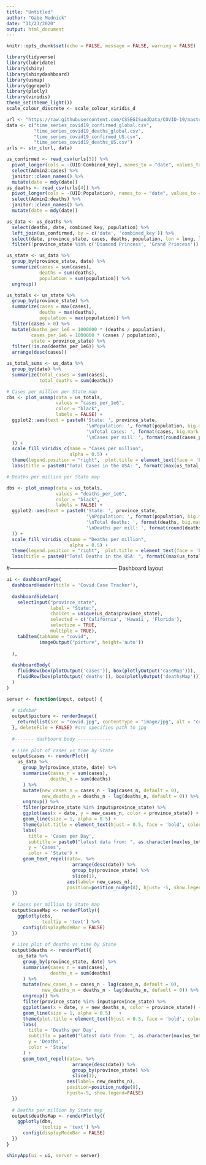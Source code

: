 ```yaml
---
title: "Untitled"
author: "Gabe Mednick"
date: "11/23/2020"
output: html_document
---
```


```r
knitr::opts_chunk$set(echo = FALSE, message = FALSE, warning = FALSE)
```

```r
library(tidyverse)
library(lubridate)
library(shiny)
library(shinydashboard)
library(usmap)
library(ggrepel)
library(plotly)
library(viridis)
theme_set(theme_light())
scale_colour_discrete <- scale_colour_viridis_d
```

```r
url <- "https://raw.githubusercontent.com/CSSEGISandData/COVID-19/master/csse_covid_19_data/csse_covid_19_time_series/"
data <- c("time_series_covid19_confirmed_global.csv",
          "time_series_covid19_deaths_global.csv",
          "time_series_covid19_confirmed_US.csv",
          "time_series_covid19_deaths_US.csv")
urls <- str_c(url, data)
```


```r
us_confirmed <- read_csv(urls[3]) %>%
  pivot_longer(cols = -(UID:Combined_Key), names_to = "date", values_to = "cases") %>%
  select(Admin2:cases) %>%
  janitor::clean_names() %>% 
  mutate(date = mdy(date))
us_deaths <- read_csv(urls[4]) %>%
  pivot_longer(cols = -(UID:Population), names_to = "date", values_to ="deaths") %>%
  select(Admin2:deaths) %>%
  janitor::clean_names() %>% 
  mutate(date = mdy(date))

us_data <- us_deaths %>%
  select(deaths, date, combined_key, population) %>% 
  left_join(us_confirmed, by = c('date', 'combined_key')) %>% 
  select(date, province_state, cases, deaths, population, lon = long, lat) %>% 
  filter(!province_state %in% c('Diamond Princess', 'Grand Princess'))
```


```r
us_state <- us_data %>%
  group_by(province_state, date) %>%
  summarize(cases = sum(cases), 
            deaths = sum(deaths),
            population = sum(population)) %>%
  ungroup()

us_totals <- us_state %>% 
  group_by(province_state) %>% 
  summarize(cases = max(cases),
            deaths = max(deaths),
            population = max(population)) %>%
  filter(cases > 0) %>%
  mutate(deaths_per_1e6 = 1000000 * (deaths / population),
         cases_per_1e6 = 1000000 * (cases / population),
         state = province_state) %>%
  filter(!is.na(deaths_per_1e6)) %>% 
  arrange(desc(cases))

us_total_sums <- us_data %>% 
  group_by(date) %>%
  summarize(total_cases = sum(cases), 
            total_deaths = sum(deaths))
```


```r
# Cases per million per State map
cbs <- plot_usmap(data = us_totals, 
                  values = "cases_per_1e6",
                  color = "black",
                  labels = FALSE) +
  ggplot2::aes(text = paste0('State: ', province_state,
                             '\nPopulation: ', format(population, big.mark = ','),
                             '\nTotal cases: ', format(cases, big.mark = ','),
                             '\nCases per mill: ', format(round(cases_per_1e6, 0), big.mark = ',')
  )) +
  scale_fill_viridis_c(name = "Cases per million",
                       alpha = 0.5) +
  theme(legend.position = "right",  plot.title = element_text(face = 'bold', size = 18, color = '#367588')) +
  labs(title = paste0("Total Cases in the USA: ", formatC(max(us_total_sums$total_cases), format = 'd', big.mark = ',')))
```


```r
# Deaths per million per State map

dbs <- plot_usmap(data = us_totals, 
                  values = "deaths_per_1e6",
                  color = "black",
                  labels = FALSE) +
  ggplot2::aes(text = paste0('State: ', province_state,
                             '\nPopulation: ', format(population, big.mark = ','),
                             '\nTotal deaths: ', format(deaths, big.mark = ','),
                             '\nDeaths per mill: ', format(round(deaths_per_1e6, 0), big.mark = ',')
  )) +
  scale_fill_viridis_c(name = "Deaths per million",
                       alpha = 0.5) +
  theme(legend.position = "right",  plot.title = element_text(face = 'bold', size = 18, color = '#367588')) +
  labs(title = paste0("Total Deaths in the USA: ", formatC(max(us_total_sums$total_deaths), format = 'd', big.mark = ",")))
```



#------------------------------------------------------------
Dashboard layout
```r
ui <- dashboardPage(
  dashboardHeader(title = 'Covid Case Tracker'),
  
  dashboardSidebar(
    selectInput("province_state", 
                label = "State:",
                choices = unique(us_data$province_state), 
                selected = c('California', 'Hawaii', 'Florida'),
                selectize = TRUE,
                multiple = TRUE),
    tabItem(tabName = "covid",
            imageOutput("picture", height='auto'))
    
  ),
 
  dashboardBody(
    fluidRow(box(plotOutput('cases')), box(plotlyOutput('caseMap'))),
    fluidRow(box(plotOutput('deaths')), box(plotlyOutput('deathsMap')))
  )
)

```


```r
server <- function(input, output) {
    
  # sidebar
  output$picture <- renderImage({
    return(list(src = "covid.jpg", contentType = "image/jpg", alt = "covid", height = 195))
  }, deleteFile = FALSE) #src specifies path to jpg
  
  #------- dashboard body ------------
  
  # Line plot of cases vs time by State  
  output$cases <- renderPlot({
    us_data %>% 
      group_by(province_state, date) %>% 
      summarise(cases_n = sum(cases),
                deaths_n = sum(deaths)
      ) %>% 
      mutate(new_cases_n = cases_n - lag(cases_n, default = 0),
             new_deaths_n = deaths_n - lag(deaths_n, default = 0)) %>% 
      ungroup() %>% 
      filter(province_state %in% input$province_state) %>% 
      ggplot(aes(x = date, y = new_cases_n, color = province_state)) +
      geom_line(size = 1, alpha = 0.5) +
      theme(plot.title = element_text(hjust = 0.5, face = 'bold', color = '#367588', size = 18)) +
      labs(
        title = 'Cases per Day',
        subtitle = paste0("latest data from: ", as.character(max(us_total_sums$date))),
        y = 'Cases',
        color = 'State') +
      geom_text_repel(data=. %>% 
                        arrange(desc(date)) %>% 
                        group_by(province_state) %>% 
                        slice(1), 
                      aes(label= new_cases_n), 
                      position=position_nudge(8), hjust= -5, show.legend=FALSE)
  })
  
  # Cases per million by State map
  output$caseMap <- renderPlotly({
    ggplotly(cbs,
             tooltip = 'text') %>% 
      config(displayModeBar = FALSE)
  })  
  
  # Line plot of deaths vs time by State
  output$deaths <- renderPlot({
    us_data %>% 
      group_by(province_state, date) %>% 
      summarise(cases_n = sum(cases),
                deaths_n = sum(deaths)
      ) %>% 
      mutate(new_cases_n = cases_n - lag(cases_n, default = 0),
             new_deaths_n = deaths_n - lag(deaths_n, default = 0)) %>% 
      ungroup() %>% 
      filter(province_state %in% input$province_state) %>% 
      ggplot(aes(x = date, y = new_deaths_n, color = province_state)) +
      geom_line(size = 1, alpha = 0.5)   +
      theme(plot.title = element_text(hjust = 0.5, face = 'bold', color = '#367588', size = 18)) +
      labs(
        title = 'Deaths per Day',
        subtitle = paste0("latest data from: ", as.character(max(us_total_sums$date))),
        y = 'Deaths',
        color = 'State'
      ) +
      geom_text_repel(data=. %>% 
                        arrange(desc(date)) %>% 
                        group_by(province_state) %>% 
                        slice(1), 
                      aes(label= new_deaths_n), 
                      position=position_nudge(8), 
                      hjust=-5, show.legend=FALSE)
  })
  
  # Deaths per million by State map
  output$deathsMap <- renderPlotly({
    ggplotly(dbs,
             tooltip = 'text') %>% 
      config(displayModeBar = FALSE)
  })
}

shinyApp(ui = ui, server = server)
```



